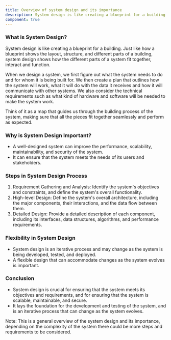```yaml
---
title: Overview of system design and its importance
description: System design is like creating a blueprint for a building. Just like how a blueprint shows the layout, structure, and different parts of a building, system design shows how the different parts of a system fit together, interact and function.
component: true
---
```


### What is System Design?

System design is like creating a blueprint for a building. Just like how a blueprint shows the layout, structure, and different parts of a building, system design shows how the different parts of a system fit together, interact and function.

When we design a system, we first figure out what the system needs to do and for whom it is being built for. We then create a plan that outlines how the system will work, what it will do with the data it receives and how it will communicate with other systems. We also consider the technical requirements such as what kind of hardware and software will be needed to make the system work.

Think of it as a map that guides us through the building process of the system, making sure that all the pieces fit together seamlessly and perform as expected.

### Why is System Design Important?

- A well-designed system can improve the performance, scalability, maintainability, and security of the system.
- It can ensure that the system meets the needs of its users and stakeholders.

### Steps in System Design Process

1. Requirement Gathering and Analysis: Identify the system's objectives and constraints, and define the system's overall functionality.
2. High-level Design: Define the system's overall architecture, including the major components, their interactions, and the data flow between them.
3. Detailed Design: Provide a detailed description of each component, including its interfaces, data structures, algorithms, and performance requirements.

### Flexibility in System Design

- System design is an iterative process and may change as the system is being developed, tested, and deployed.
- A flexible design that can accommodate changes as the system evolves is important.

### Conclusion

- System design is crucial for ensuring that the system meets its objectives and requirements, and for ensuring that the system is scalable, maintainable, and secure.
- It lays the foundation for the development and testing of the system, and is an iterative process that can change as the system evolves.

Note: This is a general overview of the system design and its importance, depending on the complexity of the system there could be more steps and requirements to be considered.
